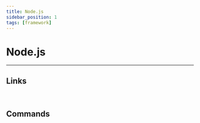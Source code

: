 ```yaml
---
title: Node.js
sidebar_position: 1
tags: [framework]
---
```


# Node.js

---

<CardChapter>

  ## Links


  <Card
    title='NodeJs'
    description='Homepage'
    to='https://nodejs.org/en'/>
  <Card
    title='NodeJs'
    description='Documentation'
    to='https://nodejs.org/en/docs/'/>

</CardChapter>
<br/>

<CardChapter>

  ## Commands

  <TableNodeJsCommands />
</CardChapter>
<br/>



